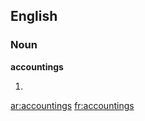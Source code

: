 ==English==

===Noun===
'''accountings'''

# {{plural of|[[accounting]]}}

[[ar:accountings]]
[[fr:accountings]]